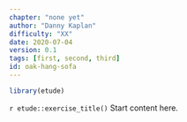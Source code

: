 ```yaml
---
chapter: "none yet"
author: "Danny Kaplan"
difficulty: "XX"
date: 2020-07-04 
version: 0.1
tags: [first, second, third]
id: oak-hang-sofa
---
```


```r
library(etude)
```

`r etude::exercise_title()`      Start content here.


